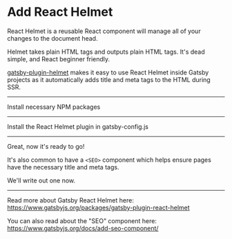 # Add React Helmet

React Helmet is a reusable React component will manage all of your changes to the document head.

Helmet takes plain HTML tags and outputs plain HTML tags. It's dead simple, and React beginner friendly.

[gatsby-plugin-helmet](https://www.gatsbyjs.org/packages/gatsby-plugin-react-helmet/?=react%20helmet) makes it easy to use React Helmet inside Gatsby projects as it automatically adds title and meta tags to the HTML during SSR.

---

Install necessary NPM packages

<NPMPackage name="gatsby-plugin-react-helmet" />
<NPMPackage name="react-helmet" />

---

Install the React Helmet plugin in gatsby-config.js

<GatsbyPlugin name="gatsby-plugin-react-helmet" />

---

Great, now it's ready to go!

It's also common to have a `<SEO>` component which helps ensure pages have the necessary title and meta tags.

We'll write out one now.

<File
  path="src/components/seo.js"
  content="https://gist.githubusercontent.com/devrchancay/72e6958a16cffb5dd549b831f903955a/raw/6abf03138eb342d532ebbeafb8493cc0b9482b1b/Seo.js"
/>

---

Read more about Gatsby React Helmet here:
https://www.gatsbyjs.org/packages/gatsby-plugin-react-helmet

You can also read about the "SEO" component here:
https://www.gatsbyjs.org/docs/add-seo-component/
